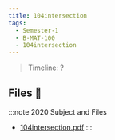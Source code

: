 ```yaml
---
title: 104intersection
tags:
  - Semester-1
  - B-MAT-100
  - 104intersection
---
```

> Timeline: ?


## Files 📂

:::note 2020 Subject and Files
- [104intersection.pdf](https://github.com/Studio-17/Epitech-Subjects/raw/main/Semester-1/B-MAT-100/104intersection/104intersection.pdf)
:::
